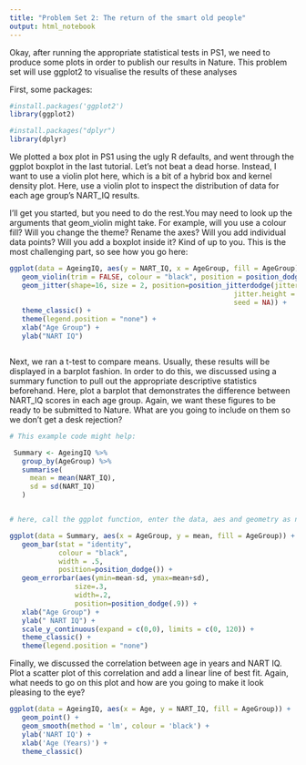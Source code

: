 ```yaml
---
title: "Problem Set 2: The return of the smart old people"
output: html_notebook
---
```


Okay, after running the appropriate statistical tests in PS1, we need to produce some plots in order to publish our results in Nature. This problem set will use ggplot2 to visualise the results of these analyses 

First, some packages:
```r
#install.packages('ggplot2')
library(ggplot2)

#install.packages("dplyr")
library(dplyr)
```

We plotted a box plot in PS1 using the ugly R defaults, and went through the ggplot boxplot in the last tutorial. Let's not beat a dead horse. Instead, I want to use a violin plot here, which is a bit of a hybrid box and kernel density plot. Here, use a violin plot to inspect the distribution of data for each age group's NART_IQ results.

I'll get you started, but you need to do the rest.You may need to look up the arguments that geom_violin might take. For example, will you use a colour fill? Will you change the theme? Rename the axes? Will you add individual data points? Will you add a boxplot inside it? Kind of up to you. This is the most challenging part, so see how you go here:

```r

ggplot(data = AgeingIQ, aes(y = NART_IQ, x = AgeGroup, fill = AgeGroup)) + 
   geom_violin(trim = FALSE, colour = "black", position = position_dodge(width = 1)) +
   geom_jitter(shape=16, size = 2, position=position_jitterdodge(jitter.width = .2, 
                                                       jitter.height = 0.5, dodge.width = 0.9, 
                                                       seed = NA)) +
   theme_classic() + 
   theme(legend.position = "none") +
   xlab("Age Group") +
   ylab("NART IQ")



```


Next, we ran a t-test to compare means. Usually, these results will be displayed in a barplot fashion. In order to do this, we discussed using a summary function to pull out the appropriate descriptive statistics beforehand. Here, plot a barplot that demonstrates the difference between NART_IQ scores in each age group. Again, we want these figures to be ready to be submitted to Nature. What are you going to include on them so we don't get a desk rejection?


```r

# This example code might help:

 Summary <- AgeingIQ %>%
   group_by(AgeGroup) %>%
   summarise(
     mean = mean(NART_IQ),
     sd = sd(NART_IQ)
   )


# here, call the ggplot function, enter the data, aes and geometry as needed:

ggplot(data = Summary, aes(x = AgeGroup, y = mean, fill = AgeGroup)) + 
   geom_bar(stat = "identity", 
            colour = "black", 
            width = .5, 
            position=position_dodge()) + 
   geom_errorbar(aes(ymin=mean-sd, ymax=mean+sd),
                size=.3,    
                width=.2,
                position=position_dodge(.9)) +
   xlab("Age Group") + 
   ylab(" NART IQ") +
   scale_y_continuous(expand = c(0,0), limits = c(0, 120)) + 
   theme_classic() +
   theme(legend.position = "none")
```


Finally, we discussed the correlation between age in years and NART IQ. Plot a scatter plot of this correlation and add a linear line of best fit. Again, what needs to go on this plot and how are you going to make it look pleasing to the eye?

```r

ggplot(data = AgeingIQ, aes(x = Age, y = NART_IQ, fill = AgeGroup)) +
   geom_point() +
   geom_smooth(method = 'lm', colour = 'black') +
   ylab('NART IQ') + 
   xlab('Age (Years)') +
   theme_classic()

```



